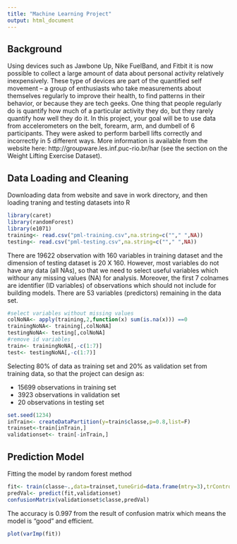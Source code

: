 ```yaml
---
title: "Machine Learning Project"
output: html_document
---
```



## Background
Using devices such as Jawbone Up, Nike FuelBand, and Fitbit it is now possible to collect a large amount of data about personal activity relatively inexpensively. These type of devices are part of the quantified self movement – a group of enthusiasts who take measurements about themselves regularly to improve their health, to find patterns in their behavior, or because they are tech geeks. One thing that people regularly do is quantify how much of a particular activity they do, but they rarely quantify how well they do it. In this project, your goal will be to use data from accelerometers on the belt, forearm, arm, and dumbell of 6 participants. They were asked to perform barbell lifts correctly and incorrectly in 5 different ways. More information is available from the website here: http://groupware.les.inf.puc-rio.br/har (see the section on the Weight Lifting Exercise Dataset). 

## Data Loading and Cleaning

Downloading data from website and save in work directory, and then loading traning and testing datasets into R

```r
library(caret)
library(randomForest)
library(e1071)
training<- read.csv("pml-training.csv",na.string=c(""," ",NA))
testing<- read.csv("pml-testing.csv",na.string=c(""," ",NA))
```

There are 19622 observation with 160 variables in training dataset and the dimension of testing dataset is 20 X 160. However, most variables do not have any data (all NAs), so that we need to select useful variables which withour any missing values (NA) for analysis. Moreover, the first 7 colnames are identifier (ID variables) of observations which should not include for building models. There are 53 variables (predictors) remaining in the data set.

```r
#select variables without missing values
colNoNA<- apply(training,2,function(x) sum(is.na(x))) ==0
trainingNoNA<- training[,colNoNA] 
testingNoNA<- testing[,colNoNA]
#remove id variables
train<- trainingNoNA[,-c(1:7)]
test<- testingNoNA[,-c(1:7)]
```
Selecting 80% of data as training set and 20% as validation set from training data, so that the project can design as:

- 15699 observations in training set
- 3923 observations in validation set
- 20 observations in testing set

```r
set.seed(1234)
inTrain<- createDataPartition(y=train$classe,p=0.8,list=F)
trainset<-train[inTrain,]
validationset<- train[-inTrain,]
```


## Prediction Model

Fitting the model by random forest method


```r
fit<- train(classe~.,data=trainset,tuneGrid=data.frame(mtry=3),trControl=trainControl(method="none"))
predVal<- predict(fit,validationset)
confusionMatrix(validationset$classe,predVal)
```

The accuracy is 0.997 from the result of confusion matrix which means the model is "good" and efficient.

```r
plot(varImp(fit))
```

